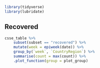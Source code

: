 ```r
library(tidyverse)
library(lubridate)
```

## Recovered

```r
csse_table %>% 
    subset(subset == "recovered") %>%
    mutate(week = epiweek(date)) %>%
    group_by(`week`, `CountryRegion`) %>%
    summarise(count = max(count)) %>%
    .plot_function(group = plot_group)
```
